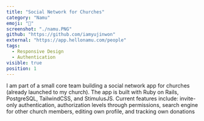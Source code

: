 ```yaml
---
title: "Social Network for Churches"
category: "Namu"
emoji: "🌳"
screenshot: "./namu.PNG"
github: "https://github.com/iamyujinwon"
external: "https://app.hellonamu.com/people"
tags:
  - Responsive Design
  - Authentication
visible: true
position: 1
---
```


I am part of a small core team building a social network app for churches (already launched to my church).
The app is built with Ruby on Rails, PostgreSQL, TailwindCSS, and StimulusJS.
Current features include: invite-only authentication, authorization levels through permissions, search engine for other church members, editing own profile, and tracking own donations

